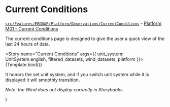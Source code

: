


<Meta title="ERDDAP/CurrentConditions" component={CurrentConditions} />

# Current Conditions

[`src/Features/ERDDAP/Platform/Observations/CurrentConditions`](https://github.com/gulfofmaine/Neracoos-1-Buoy-App/blob/master/src/Features/ERDDAP/Platform/Observations/CurrentConditions/index.tsx) - [Platform M01 - Current Conditions](https://mariners.neracoos.org/platform/M01)

The current conditions page is designed to give the user a quick view
of the last 24 hours of data.

<Story name="Current Conditions" args={{ unit_system: UnitSystem.english, filtered_datasets, wind_datasets, platform }}>
  {Template.bind()}
</Story>

It honors the set unit system, and if you switch
unit system while it is displayed it will smoothly transition.

_Note: the Wind does not display correctly in Storybooks_

<ArgsTable story="Current Conditions" />

  <Row>
    <CurrentConditions {...args} />
  </Row>
)

